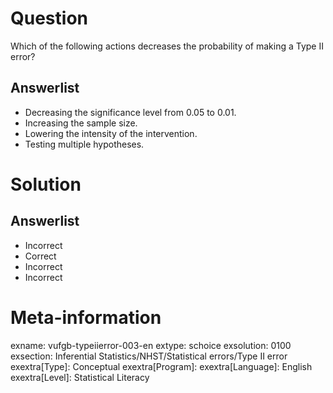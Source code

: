 Question
========
  
Which of the following actions decreases the probability of making a Type II error?
  
  
Answerlist
----------
* Decreasing the significance level from 0.05 to 0.01.
* Increasing the sample size.
* Lowering the intensity of the intervention.
* Testing multiple hypotheses.

Solution
========
  
Answerlist
----------
* Incorrect
* Correct
* Incorrect
* Incorrect

Meta-information
================
exname: vufgb-typeiierror-003-en
extype: schoice
exsolution: 0100
exsection: Inferential Statistics/NHST/Statistical errors/Type II error
exextra[Type]: Conceptual
exextra[Program]: 
exextra[Language]: English
exextra[Level]: Statistical Literacy
